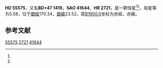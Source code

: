 {{Starbox begin
| name = HD 55575
}}
{{Starbox observe
| epoch = [[J2000.0|J2000.0]]
| constell = {{星座名待查}}<ref name=SIMBAD>{{cite web
 | url=http://simbad.u-strasbg.fr/simbad/sim-id?Ident=HR+2721
 | title =Pulsating variable Star
 | publisher=Centre de Données astronomiques de Strasbourg
 | work=SIMBAD
 | accessdate=2012-07-13}}</ref><ref name=DATA>{{cite web
 | url=http://vizier.u-strasbg.fr/viz-bin/VizieR-5?-out.add=.&-source=5050&-corr=PK=HR&-out.max=9999&HR=2721
 | title=VizieR Detailed Page
 | accessdate=2012-07-13
 | archive-date=2016-03-05
 | archive-url=https://web.archive.org/web/20160305051101/http://vizier.u-strasbg.fr/viz-bin/VizieR-5?-out.add=.&-source=5050&-corr=PK=HR&-out.max=9999&HR=2721
 | dead-url=no
 }}</ref>
| 星官 = 
| ra = {{RA|7|15|50.1}}<ref name=SIMBAD /><ref name=DATA />
| dec = {{DEC|+47|14|24}}<ref name=SIMBAD /><ref name=DATA />
| appmag_v = 5.58<ref name=SIMBAD /><ref name=DATA />
}}
{{Starbox character
| class = G0V<ref name=SIMBAD /><ref name=DATA />
| b-v = 0.58<ref name=SIMBAD /><ref name=DATA />
| u-b = 0.03<ref name=SIMBAD /><ref name=DATA />
| r-i = <ref name=SIMBAD /><ref name=DATA />
| variable = 
}}
{{Starbox astrometry
| radial_v = 0.03
| prop_mo_ra = 85
| parallax = 0.037
| p_error = 
}}
{{Starbox catalog
| names =BD+47 1419，[[SAO星表|SAO]] 41644，[[HD星表|HD]] 55575，[[HR星表|HR]] 2721}}
{{Starbox reference |Simbad=HR+2721}}
{{Starbox end}}

'''HD 55575'''，又名'''BD+47 1419'''，'''SAO 41644'''、'''HR 2721'''，是一颗恒星<ref name=SIMBAD /><ref name=DATA />，视星等为5.58，位于[[銀道座標系|銀經]]170.34，[[銀道座標系|銀緯]]23.52，其[[B1900.0|B1900.0]]坐标为赤經{{RA|7|8|24.6}}，赤緯{{DEC|+47|23.52|3}}。

== 参考文献 ==
{{reflist}}

{{star-stub}}

[[Category:HD和HDE天體|55575]]
[[Category:HR天體|2721]]
[[Category:SAO天體|41644]]